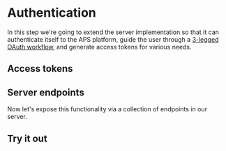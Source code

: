 


# Authentication

In this step we're going to extend the server implementation so that it can authenticate itself
to the APS platform, guide the user through a [3-legged OAuth workflow](https://aps.autodesk.com/en/docs/oauth/v2/tutorials/get-3-legged-token),
and generate access tokens for various needs.

## Access tokens

<EnvTabs NodeJsVsCode={NodeJsVsCodeTokens} DotNetVsCode={DotNetPlaceHolder} DotNetVs2022={DotNetPlaceHolder} />

## Server endpoints

Now let's expose this functionality via a collection of endpoints in our server.

<EnvTabs NodeJsVsCode={NodeJsVsCodeEndpoints} DotNetVsCode={DotNetPlaceHolder} DotNetVs2022={DotNetPlaceHolder} />

## Try it out

<EnvTabs NodeJsVsCode={NodeJsVsCodeTest} DotNetVsCode={DotNetPlaceHolder} DotNetVs2022={DotNetPlaceHolder} />
